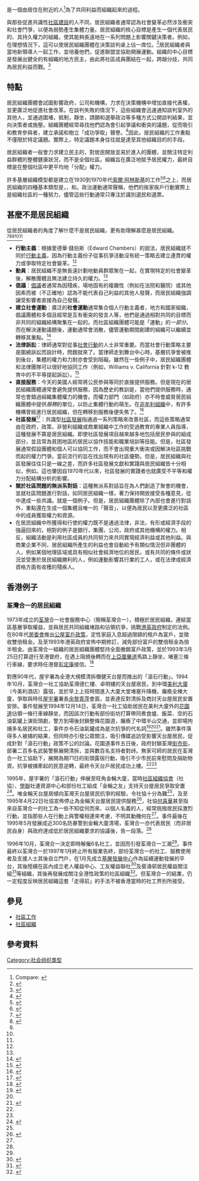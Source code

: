 {{otheruses|subject=居民組織|other=類近概念|社區組織}}

{{Multiple issues|
{{Trivia|time=2020-08-22T12:16:56+00:00}}
{{Original research|time=2020-08-22T12:16:56+00:00}}
}}
{{engname|居民組織|Community organizing}}是一個由居住在附近的人<ref>
Compare: {{cite book |last1       = Shragge
 |first1      = Eric
 |chapter     = 1: Theoretical Perspectives and Models of Community Work
 |title       = Activism and Social Change: Lessons for Community Organizing
 |chapter-url = https://books.google.com/books?id=cdcQvm4WkC8C
 |edition     = 2
 |location    = North York, Ontario
 |publisher   = University of Toronto Press
 |date        = 2013
 |page        = [https://archive.org/details/activismsocialch0000shra/page/23 23]
 |isbn        = 9781442606272
 |accessdate  = 2017-01-15
 |quote       = Community organizing, to be a force for social change, has to be able to mobilize locally but in conjunction with wider alliances that share a politics of opposition.
 |url         = https://archive.org/details/activismsocialch0000shra/page/23
}}
</ref>為了共同利益而組織起來的過程。{{citation needed}}

與那些促進共識性[[社區建設|社區建設]]的人不同，居民組​​織者通常認為社會變革必然涉及衝突和社會鬥爭，以便為弱勢產生集體力量。居民組織的核心目標是產生一個代表居民的、具持久權力的組織，使其能夠長遠地在一系列問題上影響關鍵決策者。例如，在理想情況下，這可以使居民組織團體在決策談判桌上佔一席位。<ref name="bobo">{{cite book|last= Bobo|first= Kim|title= Organizing for social change: Midwest Academy: Manual for activists|url= https://archive.org/details/organizingforsoc00kimb|publisher= Seven Locks|year= 2001|isbn= 978-0-929765-94-5|display-authors= etal}}</ref>居民組織者與當地新領導人一起工作，並培養他們，促進聯盟並協助開展運動。組織的中心目標是發展出健全的有組織的地方民主，由此將社區成員團結在一起，跨越分歧，共同為居民利益而戰。<ref>{{cite book|last=Alinsky|first=Saul|title=Reveille for Radicals|publisher=Vintage|location=New York|year=1987|orig-year=1946|isbn=978-0-679-72112-3}}</ref>

==特點==

居民組織團體會試圖影響政府，公司和機構，力求在決策機構中增加直接代表權，並更廣泛地促進社會改革。在談判失敗的情況下，這些組織會迅速通知談判室外的其他人，並通過圍堵，抵制，靜坐，請願和選舉政治等多種方式公開談判結果，並向決策者或施壓。組織團體經常尋找他們認為會引起爭議和衝突的議題，從而吸引和教育參與者，建立承諾和樹立「成功爭取」聲譽。<ref name="chambers">{{cite book|last=Chambers|first=Edward|title=Roots for Radicals: Organizing for Power, Action, and Justice|publisher=Continuum|year=2003|isbn=978-0-8264-1499-1|url=https://archive.org/details/rootsforradicals00edwa}}</ref>因此，居民組織的工作重點不僅限於特定議題。實際上，特定議題本身往往就是達至其他組織目的的手段。

居民組織者一般會力求建立民主的，對居民開放並易於進入的團體，並關注特定利益群體的整體健康狀況，而不是全個社區。組織旨在廣泛地賦予居民權力，最終目標是在整個社區中更平均地「分配」權力。

許多基層組織模型都是建立在1930到1970年代[[索爾·阿林斯基|索爾·阿林斯基]]的工作<ref name="mark">{{cite book|last=Warren|first=Mark|title=Dry Bones Rattling: : Community Building to Revitalize American Democracy|url=https://archive.org/details/drybonesrattling0000warr|publisher=Princeton University Press|location=Princeton|year=2001|isbn=978-0-691-07432-0}}</ref><ref name="reitzes">{{cite book|last=Reitzes|first=Donald|author2=Reitzes|others=Dietrich|title=The Alinsky Legacy: Alive and Kicking|publisher=JAI Press|location=New York|year=1987|isbn=978-0-89232-722-5}}</ref>之上，而居民組織的四種基本類型是{{engname|[[基層|基層]]組織或「敲門」組織| grassroots or "door-knocking" organizing}}，{{engname|居民信仰組織|faith-based community organizing (FBCO)}}，{{engname|廣闊型組織|board-based organization}}和{{engname|聯盟建設|coalition building}}。政治運動通常聲稱，他們的挨家挨戶行動實際上是組織社區的一種努力，儘管這些行動通常只專注於識別選民和選票。

==甚麼不是居民組織==

從居民組織者的角度了解什麼不是居民組織，更有助理解甚麼是居民組織。<ref>{{cite web|url=http://openleft.com/showDiary.do?diaryId=4710|title=Core Dilemmas of Organizing: What is Community Organizing? What isn't Community Organizing?|last=Schutz|first=Aaron|publisher=Open Left|accessdate=2009-01-21|archiveurl=https://web.archive.org/web/20090206053050/http://openleft.com/showDiary.do?diaryId=4710|archivedate=2009-02-06|dead-url=yes}}</ref><ref>{{cite book|last=Brown|first=Michael Jacoby|title=Building Powerful Community Organizations|year=2003|isbn=978-0-9771518-0-6|url=https://archive.org/details/buildingpowerful00brow}}</ref><ref name="bobo" /><ref name="chambers" /><ref name="reitzes" />

* '''行動主義'''：根據愛德華·錢伯斯（Edward Chambers）的說法，居民組織就不同於[[行動主義|行動主義]]，因為行動主義份子從事抗爭活動沒有統一策略去建立連貫的權力或爭取特定社會變革。<ref name="chambers" />
* '''動員'''：居民組織不是無長遠計劃地動員群眾聚在一起，在實現特定的社會變革後，解散團體且無法建立持久的權力。<ref name="chambers" />
* '''倡議'''：[[倡議|倡議]]者通常為因殘疾，場地固有的複雜性（例如在法院和醫院）或其他因素而被（不正確地）認為不能代表自己利益的其他人發聲，而居民組織強調讓受影響者直接為自己發聲。
*'''建立社會運動'''：廣泛的'''社會運動'''通常集合個人行動主義者，地方和國家組織，倡議團體和多個且經常是互有衝突的發言人等，他們是通過相對共同的目標而非共同的組織結構聚集在一起的。而社區組織團體可能是「運動」的''一部分''。而在解決運動議題後，運動通常會消散，儘管運動期間創建的組織可以繼續並轉移其重點。<ref>{{cite book|last=Anderson|first=Terry|title=The Movement and the Sixties|publisher=Oxford University Press|year=1996|isbn=978-0-19-507409-3|url=https://archive.org/details/isbn_9780195074093}}</ref>
*'''法律訴訟'''：律師通常對從事[[社會行動|社會行動]]的人士非常重要。而當社會行動策略主要是圍繞訴訟而設計時，問題就來了。當律師走到舞台中心時，基層抗爭會被推到後台，集體的權力和力耐亦會受到阻礙。雖然在一些例子中，居民組織團體和法律團隊可以很好地協同工作（例如，Williams v. California 針對 k-12 教育中的不平等提起訴訟）。<ref>{{cite web|url=http://www.reimaginerpe.org/node/1171|title=Williams v. California: Hope and Confidence for Students and Parents|author=Michelle N. Rodriguez and Angelica K. Jongco|publisher=Reimagine!|accessdate=2020-08-06|archive-date=2020-01-14|archive-url=https://web.archive.org/web/20200114160756/http://www.reimaginerpe.org/node/1171|dead-url=no}}</ref>
*'''直接服務'''：今天的美國人經常將公民參與等同於直接提供服務。但是現在的居民組織團體通常會避免提供服務，因為歷史的教訓是，當他們提供服務時，通常也會錯過組織集體權力的機會。而權力部門（如政府）亦不時會威脅居民組織團體中提供''服務''的單位，以防止集體行動的萌生。在[[非牟利組織|非牟利組織]]中，有許多機構曾經進行居民組織，但在轉移到服務後便失焦了。<ref>{{cite book|last=Fisher|first=Robert|title=Let the People Decide: Neighborhood Organizing in America, Updated Edition|publisher=Twayne|year=1994}}</ref>
*'''社區發展'''<ref>{{cite book|last=Holt|first=Stan|chapter=What Every Community Organization Should Know About Community Development|title=People Power: The Saul Alinsky Tradition of Community Organizing|editor1-last=Schutz|editor1-first=Aaron|editor2-last=Miller|editor2-first=Mike|publisher=Vanderbilt University Press|year=2015|isbn=978-0-8265-2041-8}}</ref>：共識型[[社區發展|社區發展]]指通過一系列策略來改善社區，而這些策略通常由在政府，政策，非營利組織或商業組織中工作的受過教育的專業人員指導，這種發展不算是居民組織。即使社區發展項目越來越多地包括居民參與的組成部分，並且常為貧困地區的居民以協作技能和職業培訓等技能。但是，社區發展通常假設團體和個人可以協同工作，而不會出現重大衝突或因解決社區挑戰而起的權力鬥爭。當前流行的{{tsl|en|Asset-based community development|資產型社區發展}}旨在找出現有的社區優勢。但是，居民組織與社區發展往往只是一線之差，而許多社區發展文獻和實踐與居民組織皆十分相似，例如{{engname|《國際社區發展雜誌》|International Community Development Journal}}。這也肇因自1970年代以來，社區發展的實踐者也就廣受不平等和權力分配結構分析的影響。
* '''關於社區問題的無派系對話'''：這種無派系對話旨在為人們創造了聚會的機會，並就社區問題進行對話，如同居民組織一樣，著力保持開放接受各種意見，從中達成一些共識。{{tsl|en|study circle|學習圈}}就是一個例子。但是，居民組織團體除了內部也會進行對話外，重點還在生成一個集體且唯一的「聲音」，以便為居民以至更廣泛的社區中的成員獲取權力和資源。
* 在居民組織中所獲得和行使的權力既不是通過法律，非法，有形或經濟手段的強逼回來的，相對的例子是銀行，集團，公司，政府或其他機構的權力。相反，組織活動是利用社區成員的共同努力來共同實現經濟利益或其他利益。與商業企業不同，居民組​​織所產生的利益也會自動給予有類似情況但非團體的人，例如某個地理區域或具有相似社會經濟地位的居民，或有共同的條件或狀況並受惠於居民組織勝利的人，例如運動影響其行業的工人，或在法律或經濟資格方面有收穫的殘疾人。

==香港例子==

===荃灣合一的居民組織===
1973年成立的[[荃灣|荃灣]]合一社會服務中心（簡稱荃灣合一），積極於居民組織，連結當區基層爭取權益，並與居民共同組織堵路和佔領抗爭，挑戰[[港英政府|港英政府]]制定的法例。在80年代[[房委會|房委會]]推出[[香港公共屋邨#富戶政策|公屋富戶政策]]，定性家庭入息超過限額的租戶為富戶，並徵收雙倍租金。及至1993年港英政府宣佈中期修訂，減免部份富戶的雙倍租金為倍半租金。由荃灣合一組織的居民組織團體堅持全面撤銷富戶政策，並於1993年3月25日打算遊行至港督府，在遇上阻撓後轉而在[[上亞厘畢道|上亞厘畢道]]馬路上靜坐，堵塞三條行車線，要求時任港督[[彭定康|彭定康]]接信。<ref name="荃灣合一報導">{{cite news|url=https://hk.appledaily.com/lifestyle/20190927/V7RRJ4W3NQHI6XK7R44GKNXLKM/|title=【逆權●社工】90年代堵路先鋒 社工夫妻憶被捕後秋後算賬：「今日政權打壓比港英更強勁」|newspaper=香港蘋果日報|date=2019-09-28|accessdate=2020-08-06|archive-date=2021-06-21|archive-url=https://web.archive.org/web/20210621164205/https://hk.appledaily.com/lifestyle/20190927/V7RRJ4W3NQHI6XK7R44GKNXLKM/}}</ref>

對應90年代，屋宇署為全港大規模清拆僭健天台屋而推出的「滾石行動」。1994年10月，荃灣合一社工協助荃灣德仁樓、卓明樓的天台屋居民，到中環[[美利大廈|美利大廈]]（今美利酒店）露宿，並於早上上班時間進入大廈大堂堵塞升降機，癱瘓全棟大廈，爭取與時任[[屋宇署|屋宇署]]署長[[余黎青萍|余黎青萍]]會面，並表達反對清拆及商討天台屋居民安置安排。事件發展至1994年12月14日，荃灣合一社工協助居民在美利大廈外的[[花園道|花園道]]佔領一條行車線靜坐，而因該次行動有部份街坊打算帶同煮食爐、飯菜、空的石油氣罐上演街頭劇，警方到場後封鎖整條花園道，癱瘓了中環半山交通，並即場拘捕多名居民和社工，事件亦令石油氣罐成為是次抗爭的代名詞<ref name="天台之友">{{cite book|title=天台的月光 : 荃灣天台屋事件的啟示錄|author=謝德文|orig-year=1996|publisher=天台之友}}</ref><ref name="荃灣合一報導" /><ref name="合一事件時代">{{cite web|url=https://christiantimes.org.hk/Common/Reader/News/ShowNews.jsp?Nid=153555&Pid=102&Version=0&Cid=2141&Charset=big5_hkscs|title=回顧荃灣合一社會服務中心　黃慧賢：宗派合一參與的「成功例子」|publisher=時代論壇|date=2018-01-16|access-date=2020-08-06|archive-date=2021-05-11|archive-url=https://web.archive.org/web/20210511141109/https://christiantimes.org.hk/Common/Reader/News/ShowNews.jsp?Nid=153555&Pid=102&Version=0&Cid=2141&Charset=big5_hkscs}}</ref>。雖然事件落得多人被捕的結果，但同時亦引發公眾關注，吸引傳媒追訪受影響天台屋居民，促成針對「滾石行動」政策不公的討論。花園道事件五日後，政府封鎖荃灣[[街市街|街市街]]，部署二百多名武裝警察展開清拆，並與數百名支持者對歭。無家可師的居民在荃灣合一社工協助下，展開為期71日的街頭露宿行動，吸引不少市民前來慰問及捐助物資。抗爭被捕牽起的民意逆轉，最終令天台戶居民成功上樓。<ref name="天台之友" /><ref name="荃灣合一報導" />

1995年，屋宇署的「滾石行動」伸展至旺角金輪大廈，當時[[社區組織協會|社區組織協會]]（社協）、[[學聯|學聯]]社運資源中心和部份社工組成「金輪之友」支持天台屋居民爭取安置<ref name="黃洪-合一">{{cite web|url=https://web.swk.cuhk.edu.hk/~hwong/pubfile/teaching/SOWK2230_L6_social_action.pdf|author=[[黃洪|黃洪]]|title=SWK2230 社區工戶　講座八：社會行動|publisher=香港中文大學社會工作系|page=5}}</ref>。唯金輪天台屋居傾向荃灣天台屋居民抗爭的經驗，令社協十分為難<ref name="荃灣合一報導" />，及至1995年4月22日社協宣佈停止為金輪天台屋居民提供服務<ref name="專業交叉點─專業倫理的理念與實行">{{cite book|title=專業交叉點─專業倫理的理念與實行|author=文思慧、梁美儀|orig-year=2000|publisher=香港哲學會}}</ref>，社協[[何喜華|何喜華]]甚至指來自荃灣合一的社工為一些不知從何而來、以個人名義的人，經常挑撥居民採激烈行動，並指那些人在行動上與警權相連來考慮，不明其動機何在<ref name="黃洪-合一" />。事件最後在1995年5月發展成近300名防暴警到金輪大廈清場，荃灣合一亦代表居民（而非居民自身）與政府達成低於居民組織要求的協議後，告一段落。<ref name="荃灣合一報導" />

1996年10月，荃灣合一決定即時解僱6名社工，並因而引發荃灣合一工潮<ref name="黃洪-合一" />。事件最終以荃灣合一於1997年1月終止所有服業告終，部份荃灣合一的社工、服務使用者及支援人士其後自立門戶，在1月先成立[https://hkgdc.wordpress.com/ 基層發展中心]{{Wayback|url=https://hkgdc.wordpress.com/ |date=20190817022451 }}作為延續運動發展的平台，其後陸續在區內成立老人權益中心、工友權益聯社<ref>{{cite news|title=在領匯前線上的夢幻組合|publisher=[[香港獨立媒體|香港獨立媒體]]|date=2004-12-24}}</ref>及葵涌邨居民權益關注組<ref>{{cite url|title=葵涌邨居民權益關注組 | 基層發展中心|url=https://hkgdc.wordpress.com/%E8%91%B5%E6%B6%8C%E9%82%A8%E5%B1%85%E6%B0%91%E6%AC%8A%E7%9B%8A%E9%97%9C%E6%B3%A8%E7%B5%84-kwai-chung-estate-residents-right-concern-group/|publisher=基層發展中心}}</ref>等組織，其後再發展成關注全港性政策的社區組織<ref>{{cite book|title=解散之後⋯　荃灣合一社會服務中心解散事件回顧}}</ref>。但荃灣合一的結業，仍一定程度反映居民組織這套「走得前」的手法不被香港當時的社工界別所接受。

==參見==
*[[社區工作|社區工作]]
*[[社區組織|社區組織]]

==參考資料==
{{reflist|2}}

[[Category:社会组织类型|Category:社会组织类型]]